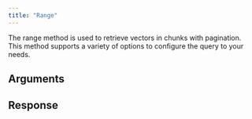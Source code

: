```yaml
---
title: "Range"
---
```

The range method is used to retrieve vectors in chunks with pagination. This method supports a variety of options to configure the query to your needs.
## Arguments
## Response